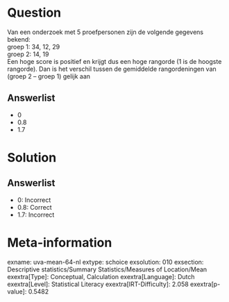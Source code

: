 Question
========

Van een onderzoek met 5 proefpersonen zijn de volgende gegevens bekend:\
groep 1: 34, 12, 29\
groep 2: 14, 19\
Een hoge score is positief en krijgt dus een hoge rangorde (1 is de
hoogste rangorde). Dan is het verschil tussen de gemiddelde
rangordeningen van (groep 2 -- groep 1) gelijk aan

Answerlist
----------

* 0
* 0.8
* 1.7

Solution
========

Answerlist
----------

* 0: Incorrect
* 0.8: Correct
* 1.7: Incorrect

Meta-information
================
exname: uva-mean-64-nl
extype: schoice
exsolution: 010
exsection: Descriptive statistics/Summary Statistics/Measures of Location/Mean
exextra[Type]: Conceptual, Calculation
exextra[Language]: Dutch
exextra[Level]: Statistical Literacy
exextra[IRT-Difficulty]: 2.058
exextra[p-value]: 0.5482
